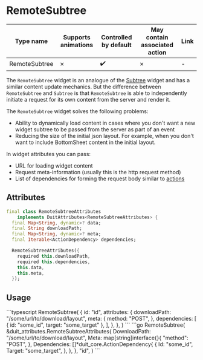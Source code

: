 
# RemoteSubtree

| Type name | Supports animations | Controlled by default | May contain associated action | Link |
| - | - | - | - | - |
| RemoteSubtree | &cross; | :heavy_check_mark: | &cross; | - |

The `RemoteSubtree` widget is an analogue of the [Subtree](/docs/widgets/special/subtree) widget and has a similar content update mechanics.
But the difference between `RemoteSubtree` and `Subtree` is that `RemoteSubtree` is able to independently initiate a request for its own content
from the server and render it.

The `RemoteSubtree` widget solves the following problems:
- Ability to dynamically load content in cases where you don't want a new widget subtree to be passed from the server as part of an event
- Reducing the size of the initial json layout. For example, when you don't want to include BottomSheet content in the initial layout.

In widget attributes you can pass:
- URL for loading widget content
- Request meta-information (usually this is the http request method)
- List of dependencies for forming the request body similar to [actions](/docs/core_concepts/actions_events)

## Attributes

```dart
final class RemoteSubtreeAttributes
    implements DuitAttributes<RemoteSubtreeAttributes> {
  final Map<String, dynamic>? data;
  final String downloadPath;
  final Map<String, dynamic>? meta;
  final Iterable<ActionDependency> dependencies;

  RemoteSubtreeAttributes({
    required this.downloadPath,
    required this.dependencies,
    this.data,
    this.meta,
  });
```

## Usage

<Tabs groupId="lang">
  <TabItem value="ts" label="TypeScript" default>
    ```typescript
    RemoteSubtree(
      {
          id: "id",
          attributes: {
              downloadPath: "/some/url/to/download/layout",
              meta: {
                  method: "POST",
              },
              dependencies: [
                  {
                      id: "some_id",
                      target: "some_target"
                  },
              ],
          },
      },
  )
    ```
  </TabItem>
  <TabItem value="go" label="Go">
    ```go
	RemoteSubtree(
		&duit_attributes.RemoteSubtreeAttributes{
			DownloadPath: "/some/url/to/download/layout",
			Meta: map[string]interface{}{
				"method": "POST",
			},
			Dependencies: []*duit_core.ActionDependency{
				{
					Id: "some_id",
					Target: "some_target",
				},
			},
		},
		"id",
	)
    ```
  </TabItem>
</Tabs>

